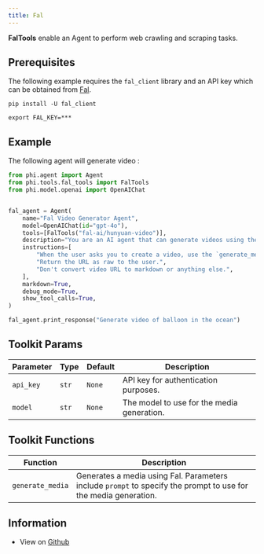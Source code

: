 ```yaml
---
title: Fal
---
```


**FalTools** enable an Agent to perform web crawling and scraping tasks.

## Prerequisites

The following example requires the `fal_client` library and an API key which can be obtained from [Fal](https://fal.ai/).

```shell
pip install -U fal_client
```

```shell
export FAL_KEY=***
```

## Example

The following agent will generate video :

```python cookbook/tools/fal_tools.py
from phi.agent import Agent
from phi.tools.fal_tools import FalTools
from phi.model.openai import OpenAIChat


fal_agent = Agent(
    name="Fal Video Generator Agent",
    model=OpenAIChat(id="gpt-4o"),
    tools=[FalTools("fal-ai/hunyuan-video")],
    description="You are an AI agent that can generate videos using the Fal API.",
    instructions=[
        "When the user asks you to create a video, use the `generate_media` tool to create the video.",
        "Return the URL as raw to the user.",
        "Don't convert video URL to markdown or anything else.",
    ],
    markdown=True,
    debug_mode=True,
    show_tool_calls=True,
)

fal_agent.print_response("Generate video of balloon in the ocean")
```

## Toolkit Params

| Parameter | Type | Default | Description |
|-----------|------|---------|-------------|
| `api_key` | `str` | `None` | API key for authentication purposes. |
| `model` | `str` | `None` | The model to use for the media generation. |

## Toolkit Functions

| Function | Description |
|----------|-------------|
| `generate_media` | Generates a media using Fal. Parameters include `prompt` to specify the prompt to use for the media generation. |

## Information

- View on [Github](https://github.com/phidatahq/phidata/blob/main/phi/tools/fal_tools.py)
